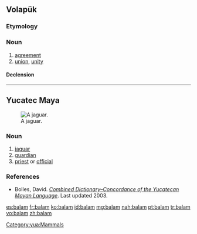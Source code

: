 {{also|bālam|bālām}}
==Volapük==

===Etymology===
{{suffix|bal|am|lang=vo}}

===Noun===
{{vo-noun}}

# [[agreement]]
# [[union]], [[unity]]

====Declension====
{{vo-decl-noun}}

----

==Yucatec Maya==
[[Image:Standing jaguar.jpg|thumb|right|A jaguar.]]

===Noun===
{{yua-noun}}

# [[jaguar]]
# [[guardian]]
# [[priest]] or [[official]]

===References===
* Bolles, David. ''[http://www.famsi.org/reports/96072/index.html Combined Dictionary–Concordance of the Yucatecan Mayan Language]''. Last updated 2003.

[[Category:yua:Mammals]]

[[es:balam]]
[[fr:balam]]
[[ko:balam]]
[[id:balam]]
[[mg:balam]]
[[nah:balam]]
[[pt:balam]]
[[tr:balam]]
[[vo:balam]]
[[zh:balam]]